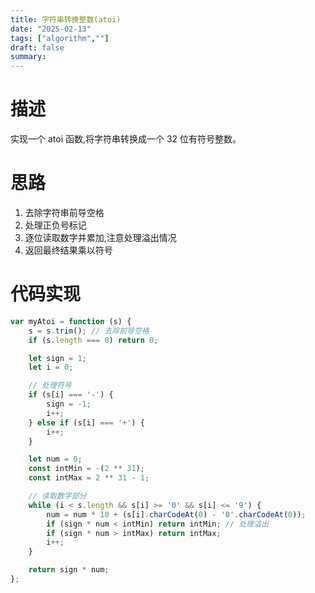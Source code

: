 ```yaml
---
title: 字符串转换整数(atoi)
date: "2025-02-13" 
tags: ["algorithm",""]
draft: false
summary:
---
```


# 描述

实现一个 atoi 函数,将字符串转换成一个 32 位有符号整数。

# 思路

1. 去除字符串前导空格
2. 处理正负号标记
3. 逐位读取数字并累加,注意处理溢出情况
4. 返回最终结果乘以符号

# 代码实现 

```js
var myAtoi = function (s) {
    s = s.trim(); // 去除前导空格
    if (s.length === 0) return 0;

    let sign = 1;
    let i = 0;

    // 处理符号
    if (s[i] === '-') {
        sign = -1;
        i++;
    } else if (s[i] === '+') {
        i++;
    }

    let num = 0;
    const intMin = -(2 ** 31);
    const intMax = 2 ** 31 - 1;

    // 读取数字部分
    while (i < s.length && s[i] >= '0' && s[i] <= '9') {
        num = num * 10 + (s[i].charCodeAt(0) - '0'.charCodeAt(0));
        if (sign * num < intMin) return intMin; // 处理溢出
        if (sign * num > intMax) return intMax;
        i++;
    }

    return sign * num;
};
```


